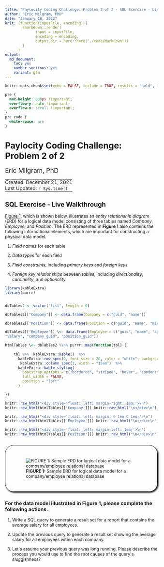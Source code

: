 ```yaml
---
title: "Paylocity Coding Challenge: Problem 2 of 2 - SQL Exercise - Live Walkthrough"
author: "Eric Milgram, PhD"
date: "January 18, 2022"
knit: (function(inputFile, encoding) {
        rmarkdown::render(
              input = inputFile,
              encoding = encoding,
              output_dir = here::here("./code/Markdown"))
        }
      )
output:
  md_document:
    toc: yes
    number_sections: yes
    variant: gfm
---
```


```r
knitr::opts_chunk$set(echo = FALSE, include = TRUE, results = "hold", message = FALSE)
```

```css

pre {
  max-height: 800px !important;
  overflow-y: auto !important;
  overflow-x: scroll !important;
}
pre code {
  white-space: pre
}

```

# Paylocity Coding Challenge: Problem 2 of 2

<div style="font-size: 1.5em; padding-bottom: 0;">Eric Milgram, PhD</div>
<table>
<tbody>
<tr>
  <td style="padding: 0; display: none;">
    <a href="https://github.com/ScientificProgrammer/PaylocityCodingChallenge">ScientificProgrammer/PaylocityCodingChallenge</a>
  </td>
</tr>
<tr>
  <td style="padding: 0;">
    Created: December 21, 2021
  </td>
</tr>
<tr>
  <td style="padding: 0;">
    Last Updated: `r Sys.time()`</span>
  </td>
</tr>
</tbody>
</table>


##  SQL Exercise - Live Walkthrough

[Figure 1](#fig-container-erd-company-employee-position), which is shown below,
illustrates an *entity relationship diagram* (ERD) for a logical data model
consisting of three tables named *Company*, *Employee*, and *Position*. The ERD
represented in **Figure 1** also contains the following informational elements,
which are important for constructing a physical data model.

1.  *Field names* for each table

1.  *Data types* for each field

1.  *Field constraints*, including *primary keys* and *foreign keys*

1.  *Foreign key relationships* between *tables*, including *directionality*,  
    *cardinality*, and *optionality*


``` r
library(kableExtra)
library(purrr)


dbTables2 <- vector("list", length = 0)

dbTables2[["Company"]] <- data.frame(Company = c("guid", "name"))

dbTables2[["Position"]] <- data.frame(Position = c("guid", "name", "min_salary", "max_salary"))

dbTables2[["Employee"]] \<- data.frame(Employee = c("guid", "name", "age",
"Salary", "company_guid", "position_guid"))

htmlTables \<- dbTables2 %\>% purrr::map(function(tbl) {
    
    tbl %>%  kableExtra::kable()  %>%
      kableExtra::row_spec(0, font_size = 20, color = "white", background = "gray") %>%
       kableExtra::column_spec(1, width = "15em")  %>%
      kableExtra::kable_styling(
        bootstrap_options = c("bordered", "striped", "hover", "condensed", "responsive"),
        full_width = FALSE,
        position = "left"
      )

})

knitr::raw_html("<div style='float: left; margin-right: 1em;'>\n")
knitr::raw_html(htmlTables[['Company']]) knitr::raw_html("\n</div>\n")

knitr::raw_html("<div style='float: left; margin: 0 1em 0 1em;'>\n")
knitr::raw_html(htmlTables[['Employee']]) knitr::raw_html("\n</div>\n")

knitr::raw_html("<div style='float: left; margin-left: 1em;'>\n")
knitr::raw_html(htmlTables[['Position']]) knitr::raw_html("\n</div>\n")
```

:::{id="fig-container-erd-company-employee-position" style="margin: 2em auto 2em auto; padding: 2em; border: solid thin black; border-radius: 2em; box-shadow: 3px 3px 5px black;"}
![**FIGURE 1:** Sample ERD for logical data model for a company/employee relational database](./../../img/fig_company_db_schema_939x151.png "Entity Relationship Diagram for a Company/Employee Logical Data Model")
:::

### For the data model illustrated in **Figure 1**, please complete the following actions.

1.  Write a SQL query to generate a result set for a report that contains the  
    average salary for all employees.

1.  Update the previous query to generate a result set showing the average  
    salary for all employees within each company.

1.  Let&apos;s assume your previous query was long running. Please describe the  
    process you would use to find the root causes of the query&apos;s sluggishness?

::: {style="height: 10em;"}
:::
